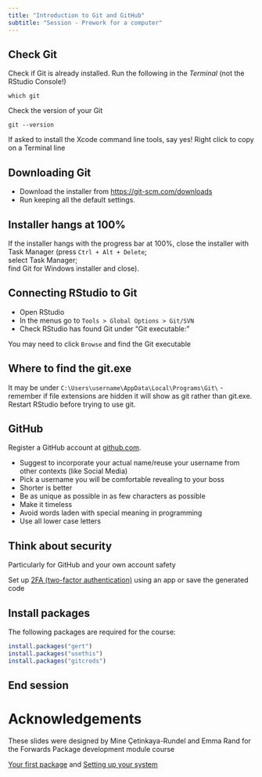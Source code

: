 ```yaml
---
title: "Introduction to Git and GitHub"
subtitle: "Session - Prework for a computer"
---
```


## Check Git

Check if Git is already installed. Run the following in the *Terminal* (not the RStudio Console!)

```
which git
```

Check the version of your Git

```
git --version
```

If asked to install the Xcode command line tools, say yes!
Right click to copy on a Terminal line

## Downloading Git

- Download the installer from [https://git-scm.com/downloads](https://git-scm.com/downloads) 
- Run keeping all the default settings. 

:::{.callout-note collapse=false appearance='default' icon=true}
## Installer hangs at 100%

If the installer hangs with the progress bar at 100%, close the installer with Task Manager (press `Ctrl + Alt + Delete`;  
select Task Manager;  
find Git for Windows installer and close).
:::


## Connecting RStudio to Git

- Open RStudio
- In the menus go to `Tools > Global Options > Git/SVN`
- Check RStudio has found Git under "Git executable:" 

You may need to click `Browse` and find the Git executable

:::{.callout-note collapse=false appearance='default' icon=true}
## Where to find the git.exe
It may be under `C:\Users\username\AppData\Local\Programs\Git\` - remember if file extensions are hidden it will show as git rather than git.exe.  
Restart RStudio before trying to use git.
:::


## GitHub

Register a GitHub account at [github.com](https://github.com/).

- Suggest to incorporate your actual name/reuse your username from other contexts (like Social Media)
- Pick a username you will be comfortable revealing to your boss
- Shorter is better
- Be as unique as possible in as few characters as possible
- Make it timeless
- Avoid words laden with special meaning in programming
- Use all lower case letters

## Think about security

Particularly for GitHub and your own account safety 

Set up [2FA (two-factor authentication)](https://docs.github.com/en/authentication/securing-your-account-with-two-factor-authentication-2fa/configuring-two-factor-authentication) using an app or save the generated code

## Install packages

The following packages are required for the course:

```r
install.packages("gert")
install.packages("usethis")
install.packages("gitcreds")
```


## End session

# Acknowledgements

These slides were designed by Mine Çetinkaya-Rundel and Emma Rand for the Forwards Package development module course

[Your first package](https://forwards.github.io/workshops/package-dev-modules/slides/03-your-first-package/your-first-package.html#1) and
[Setting up your system](https://forwards.github.io/workshops/package-dev-modules/slides/02-setting-up-system/setting-up-system.html#1)